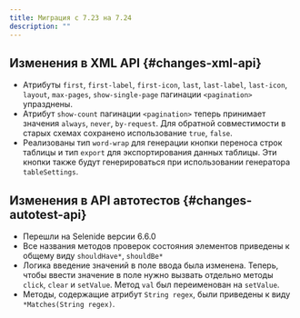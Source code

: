 ```yaml
---
title: Миграция с 7.23 на 7.24
description: ""
---
```


## Изменения в XML API {#changes-xml-api}

- Атрибуты `first`, `first-label`, `first-icon`, `last`, `last-label`, `last-icon`, `layout`, `max-pages`,
`show-single-page` пагинации `<pagination>` упразднены.
- Атрибут `show-count` пагинации `<pagination>` теперь принимает значения `always`, `never`, `by-request`.
Для обратной совместимости в старых схемах сохранено использование `true`, `false`.
- Реализованы тип `word-wrap` для генерации кнопки переноса строк таблицы и
тип `export` для экспортирования данных таблицы.
Эти кнопки также будут генерироваться при использовании генератора `tableSettings`.

## Изменения в API автотестов {#changes-autotest-api}

- Перешли на Selenide версии 6.6.0
- Все названия методов проверок состояния элементов приведены к общему виду `shouldHave*`, `shouldBe*`
- Логика введение значений в поле ввода была изменена.
Теперь, чтобы ввести значение в поле нужно вызвать отдельно методы `click`, `clear` и `setValue`.
Метод `val` был переименован на `setValue`.
- Методы, содержащие атрибут `String regex`, были приведены к виду `*Matches(String regex)`.
